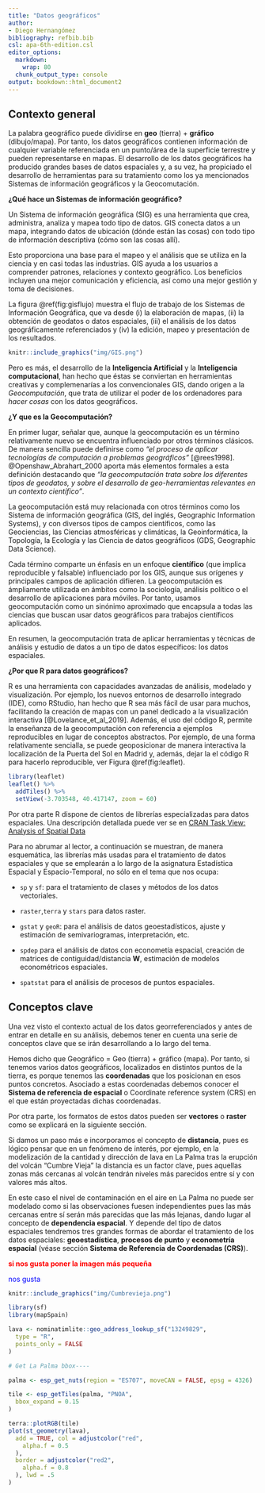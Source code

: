 ```yaml
---
title: "Datos geográficos"
author:
- Diego Hernangómez
bibliography: refbib.bib
csl: apa-6th-edition.csl
editor_options:
  markdown:
    wrap: 80
  chunk_output_type: console
output: bookdown::html_document2
---
```


## Contexto general

La palabra geográfico puede dividirse en **geo** (tierra) + **gráfico**
(dibujo/mapa). Por tanto, los datos geográficos contienen información de
cualquier variable referenciada en un punto/área de la superficie terrestre y
pueden representarse en mapas. El desarrollo de los datos geográficos ha
producido grandes bases de datos espaciales y, a su vez, ha propiciado el
desarrollo de herramientas para su tratamiento como los ya mencionados Sistemas
de información geográficos y la Geocomutación.

**¿Qué hace un Sistemas de información geográfico?**

Un Sistema de información geográfica (SIG) es una herramienta que crea,
administra, analiza y mapea todo tipo de datos. GIS conecta datos a un mapa,
integrando datos de ubicación (dónde están las cosas) con todo tipo de
información descriptiva (cómo son las cosas allí).

Esto proporciona una base para el mapeo y el análisis que se utiliza en la
ciencia y en casi todas las industrias. GIS ayuda a los usuarios a comprender
patrones, relaciones y contexto geográfico. Los beneficios incluyen una mejor
comunicación y eficiencia, así como una mejor gestión y toma de decisiones.

La figura \@ref(fig:gisflujo) muestra el flujo de trabajo de los Sistemas de
Información Geográfica, que va desde (i) la elaboración de mapas, (ii) la
obtención de geodatos o datos espaciales, (iii) el análisis de los datos
geográficamente referenciados y (iv) la edición, mapeo y presentación de los
resultados.

```r
knitr::include_graphics("img/GIS.png")
```

Pero es más, el desarrollo de la **Inteligencia Artificial** y la **Inteligencia
computacional**, han hecho que éstas se conviertan en herramientas creativas y
complemenarías a los convencionales GIS, dando origen a la *Geocomputación*, que
trata de utilizar el poder de los ordenadores para *hacer cosas* con los datos
geográficos.

**¿Y que es la Geocomputación?**

En primer lugar, señalar que, aunque la geocomputación es un término
relativamente nuevo se encuentra influenciado por otros términos clásicos. De
manera sencilla puede definirse como *"el proceso de aplicar tecnologías de
computación a problemas geográficos"* [@rees1998]. @Openshaw_Abrahart_2000
aporta más elementos formales a esta definición destacando que *"la
geocomputación trata sobre los diferentes tipos de geodatos, y sobre el
desarrollo de geo-herramientas relevantes en un contexto científico"*.

La geocomputación está muy relacionada con otros términos como los Sistema de
información geográfica (GIS, del inglés, Geographic Information Systems), y con
diversos tipos de campos científicos, como las Geociencias, las Ciencias
atmosféricas y climáticas, la Geoinformática, la Topología, la Ecología y las
Ciencia de datos geográficos (GDS, Geographic Data Science).

Cada término comparte un énfasis en un enfoque **científico** (que implica
reproducible y falsable) influenciado por los GIS, aunque sus orígenes y
principales campos de aplicación difieren. La geocomputación es ámpliamente
utilizada en ámbitos como la sociología, análisis político o el desarrollo de
aplicaciones para móviles. Por tanto, usamos geocomputación como un sinónimo
aproximado que encapsula a todas las ciencias que buscan usar datos geográficos
para trabajos científicos aplicados.

En resumen, la geocomputación trata de aplicar herramientas y técnicas de
análisis y estudio de datos a un tipo de datos específicos: los datos
espaciales.

**¿Por que R para datos geográficos?**

R es una herramienta con capacidades avanzadas de análisis, modelado y
visualización. Por ejemplo, los nuevos entornos de desarrollo integrado (IDE),
como RStudio, han hecho que R sea más fácil de usar para muchos, facilitando la
creación de mapas con un panel dedicado a la visualización interactiva
[@Lovelance_et_al_2019]. Además, el uso del código R, permite la enseñanza de la
geocomputación con referencia a ejemplos reproducibles en lugar de conceptos
abstractos. Por ejemplo, de una forma relativamente sencialla, se puede
geoposicionar de manera interactiva la localización de la Puerta del Sol en
Madrid y, además, dejar la el código R para hacerlo reproducible, ver Figura
\@ref(fig:leaflet).

```r
library(leaflet)
leaflet() %>%
  addTiles() %>%
  setView(-3.703548, 40.417147, zoom = 60)
```

Por otra parte R dispone de cientos de librerías especializadas para datos
espaciales. Una descripción detallada puede ver se en [CRAN Task View: Analysis
of Spatial Data](https://cran.r-project.org/web/views/Spatial.html)

Para no abrumar al lector, a continuación se muestran, de manera esquemática,
las librerías más usadas para el tratamiento de datos espaciales y que se
emplearán a lo largo de la asignatura Estadística Espacial y Espacio-Temporal,
no sólo en el tema que nos ocupa:

-   `sp` y `sf`: para el tratamiento de clases y métodos de los datos
    vectoriales.

-   `raster`,`terra` y `stars` para datos raster.

-   `gstat` y `geoR`: para el análisis de datos geoestadísticos, ajuste y
    estimación de semivariogramas, interpretación, etc.

-   `spdep` para el análisis de datos con econometía espacial, creación de
    matrices de contiguidad/distancia **W**, estimación de modelos econométricos
    espaciales.

-   `spatstat` para el análisis de procesos de puntos espaciales.

## Conceptos clave

Una vez visto el contexto actual de los datos georreferenciados y antes de
entrar en detalle en su análisis, debemos tener en cuenta una serie de conceptos
clave que se irán desarrollando a lo largo del tema.

Hemos dicho que Geográfico = Geo (tierra) + gráfico (mapa). Por tanto, si
tenemos varios datos geográficos, localizados en distintos puntos de la tierra,
es porque tenemos las **coordenadas** que los posicionan en esos puntos
concretos. Asociado a estas coordenadas debemos conocer el **Sistema de
referencia de espacial** o Coordinate reference system (CRS) en el que están
proyectadas dichas coordenadas.

Por otra parte, los formatos de estos datos pueden ser **vectores** o **raster**
como se explicará en la siguiente sección.

Si damos un paso más e incorporamos el concepto de **distancia**, pues es lógico
pensar que en un fenómeno de interés, por ejemplo, en la modelización de la
cantidad y dirección de lava en La Palma tras la erupción del volcán "Cumbre
Vieja" la distancia es un factor clave, pues aquellas zonas más cercanas al
volcán tendrán niveles más parecidos entre sí y con valores más altos.

En este caso el nivel de contaminación en el aire en La Palma no puede ser
modelado como si las observaciones fuesen independientes pues las más cercanas
entre sí serán más parecidas que las más lejanas, dando lugar al concepto de
**dependencia espacial**. Y depende del tipo de datos espaciales tendremos tres
grandes formas de abordar el tratamiento de los datos espaciales:
**geoestadística**, **procesos de punto** y **econometría espacial** (véase
sección **Sistema de Referencia de Coordenadas (CRS)**).

[**si nos gusta poner la imagen más pequeña**]{style="color:red"}

[nos gusta]{style="color:blue"}

```r
knitr::include_graphics("img/Cumbrevieja.png")
```

```r
library(sf)
library(mapSpain)

lava <- nominatimlite::geo_address_lookup_sf("13249829",
  type = "R",
  points_only = FALSE
)

# Get La Palma bbox----

palma <- esp_get_nuts(region = "ES707", moveCAN = FALSE, epsg = 4326)

tile <- esp_getTiles(palma, "PNOA",
  bbox_expand = 0.15
)

terra::plotRGB(tile)
plot(st_geometry(lava),
  add = TRUE, col = adjustcolor("red",
    alpha.f = 0.5
  ),
  border = adjustcolor("red2",
    alpha.f = 0.8
  ), lwd = .5
)
```

